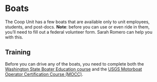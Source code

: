 # Boats

The Coop Unit has a few boats that are available only to unit employees, students, and post-docs. **Note**: before you can use or even ride in them, you'll need to fill out a federal volunteer form. Sarah Romero can help you with this.

## Training

Before you can drive any of the boats, you need to complete both the [Washington State Boater Education course](https://parks.state.wa.us/442/Mandatory-Boater-Education) and the [USGS Motorboat Operator Certification Course (MOCC)](https://water.usgs.gov/admin/memo/policy/wrdpolicy96.25.html).

